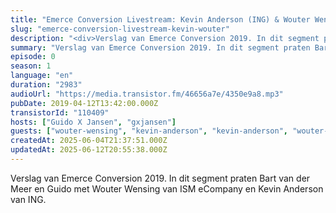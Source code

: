 ```yaml
---
title: "Emerce Conversion Livestream: Kevin Anderson (ING) & Wouter Wensing (ISM eCompany)"
slug: "emerce-conversion-livestream-kevin-wouter"
description: "<div>Verslag van Emerce Conversion 2019. In dit segment praten Bart van der Meer en Guido met Wouter Wensing van ISM eCompany en Kevin Anderson van ING.</div>"
summary: "Verslag van Emerce Conversion 2019. In dit segment praten Bart van der Meer en Guido met Wouter Wensing van ISM eCompany en Kevin Anderson van ING."
episode: 0
season: 1
language: "en"
duration: "2983"
audioUrl: "https://media.transistor.fm/46656a7e/4350e9a8.mp3"
pubDate: 2019-04-12T13:42:00.000Z
transistorId: "110409"
hosts: ["Guido X Jansen", "gxjansen"]
guests: ["wouter-wensing", "kevin-anderson", "kevin-anderson", "wouter-wensing"]
createdAt: 2025-06-04T21:37:51.000Z
updatedAt: 2025-06-12T20:55:38.000Z
---
```


Verslag van Emerce Conversion 2019. In dit segment praten Bart van der Meer en Guido met Wouter Wensing van ISM eCompany en Kevin Anderson van ING.
